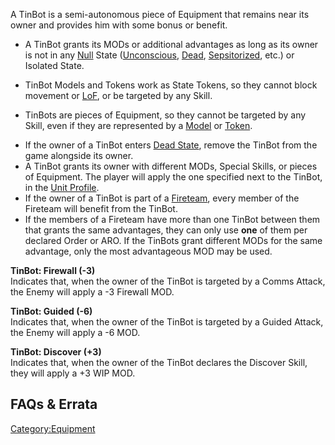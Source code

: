 {{section-equipment}}


{{n4only}}
{{n4list}}
A TinBot is a semi-autonomous piece of Equipment that remains near its owner and provides him with some bonus or benefit.

{{image | name=tinbot0.jpg | style= 128 }}

{{skillbox |black| TINBOT | AUTOMATIC EQUIPMENT }}
{{skill-label | Comms Equipment, Prior Deployment. }}
{{requirements}}
* A TinBot grants its MODs or additional advantages as long as its owner is not in any [[Null]] State ([[Unconscious]], [[Dead]], [[Sepsitorized]], etc.) or Isolated State.
{{effects}}
{{update | PDF 2.1, July 2023}}
* {{erratahighlight}}TinBot Models and Tokens work as State Tokens, so they cannot block movement or [[LoF]], or be targeted by any Skill.{{erratahighlight-end}}
{{update-end}}
{{original}}
* {{originalhighlight}}TinBots are pieces of Equipment, so they cannot be targeted by any Skill, even if they are represented by a [[Model]] or [[Token]].{{originalhighlight-end}} 
{{original-end}}
* If the owner of a TinBot enters [[Dead State]], remove the TinBot from the game alongside its owner.
* A TinBot grants its owner with different MODs, Special Skills, or pieces of Equipment. The player will apply the one specified next to the TinBot, in the [[Unit Profile]].
* If the owner of a TinBot is part of a [[Fireteam]], every member of the Fireteam will benefit from the TinBot. 
* If the members of a Fireteam have more than one TinBot between them that grants the same advantages, they can only use '''one''' of them per declared Order or ARO. If the TinBots grant different MODs for the same advantage, only the most advantageous MOD may be used. 


{{greybox-start | Examples of Tinbot Types }}
'''TinBot: Firewall (-3)''' <br>
Indicates that, when the owner of the TinBot is targeted by a Comms Attack, the Enemy will apply a -3 Firewall MOD. 

'''TinBot: Guided (-6)'''<br>
Indicates that, when the owner of the TinBot is targeted by a Guided Attack, the Enemy will apply a -6 MOD. 

'''TinBot: Discover (+3)''' <br>
Indicates that, when the owner of the TinBot declares the Discover Skill, they will apply a +3 WIP MOD. 
{{greybox-end}}


== FAQs & Errata ==

{{faqbox |
type = faq |
title = N4 FAQ |
version = 1.3, Nov 2022 |
q = Q: How are TinBots taken into account for deployment or interacting with them? |
a = A: TinBots are purely aesthetic and are just reminders of the Trooper's equipment, even if represented by a Token or Model. A Trooper's TinBots are not placed on the table until the Trooper is placed on the table as a Model. |
related = [[TinBot]] }}

{{n4end}}



[[Category:Equipment]]